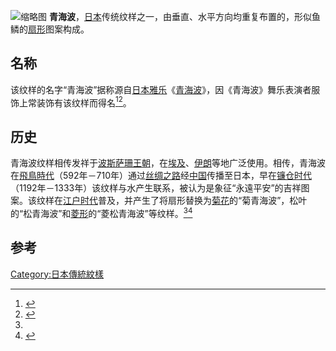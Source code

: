 [[File:日本の伝統文様における代表例＜青海波＞.jpg|缩略图]]
'''青海波'''，[[日本|日本]]传统纹样之一，由垂直、水平方向均重复布置的，形似鱼鳞的[[扇形|扇形]]图案构成。

== 名称 ==
该纹样的名字“青海波”据称源自[[雅樂_(日本)|日本雅乐]]《[[青海波_(雅乐)|青海波]]》，因《青海波》舞乐表演者服饰上常装饰有该纹样而得名<ref name=station>{{cite web |title=伝統文様「青海波」に込められた想い |url=http://www.creators-station.jp/areacat/kantoarea/50152 |website=creators-station.jp |accessdate=2020-08-07 |archive-date=2021-01-25 |archive-url=https://web.archive.org/web/20210125190732/http://www.creators-station.jp/areacat/kantoarea/50152 |dead-url=no }}</ref><ref>{{cite web |title=日本的传统纹样 |url=https://www.keguanjp.com/kgjp_shehui/kgjp_sh_bestseller/pt20200615000003.html |website=keguanjp.com |accessdate=2020-08-07 |archive-date=2020-11-10 |archive-url=https://web.archive.org/web/20201110170815/https://www.keguanjp.com/kgjp_shehui/kgjp_sh_bestseller/pt20200615000003.html |dead-url=no }}</ref>。

== 历史 ==
青海波纹样相传发祥于[[波斯|波斯]][[萨珊王朝|萨珊王朝]]，在[[埃及|埃及]]、[[伊朗|伊朗]]等地广泛使用。相传，青海波在[[飛鳥時代|飛鳥時代]]（592年－710年）通过[[丝绸之路|丝绸之路]]经[[中国|中国]]传播至日本，早在[[鎌倉時代|镰仓时代]]（1192年－1333年）该纹样与水产生联系，被认为是象征“永遠平安”的吉祥图案。该纹样在[[江戶時代|江户时代]]普及，并产生了将扇形替换为[[菊花|菊花]]的“菊青海波”，松叶的“松青海波”和[[菱形|菱形]]的“菱松青海波”等纹样。<ref name=station/><ref>{{cite web |title=【日本の伝統模様 vol.1】青海波（せいがいは） |url=https://do-cca.com/2018/06/27/symbol-seigaiha/ |website=do-cca.com |accessdate=2020-08-07 |archive-date=2021-04-23 |archive-url=https://web.archive.org/web/20210423154406/https://do-cca.com/2018/06/27/symbol-seigaiha/ |dead-url=no }}</ref>

== 参考 ==
{{reflist}}

[[Category:日本傳統紋樣|Category:日本傳統紋樣]]